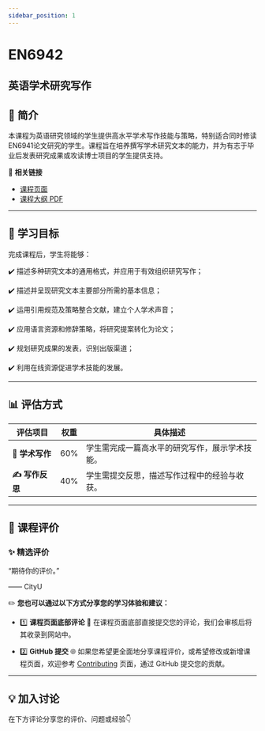 ```yaml
---
sidebar_position: 1
---
```


# EN6942
## 英语学术研究写作

## **📘 简介**
本课程为英语研究领域的学生提供高水平学术写作技能与策略，特别适合同时修读EN6941论文研究的学生。课程旨在培养撰写学术研究文本的能力，并为有志于毕业后发表研究成果或攻读博士项目的学生提供支持。

🔗 **相关链接**
- [课程页面](https://www.cityu.edu.hk/catalogue/pg/202425/course/EN6942.htm)
- [课程大纲 PDF](https://www.cityu.edu.hk/catalogue/pg/202425/course/EN6942.pdf)

---

## **🎯 学习目标**

完成课程后，学生将能够：

✔️ 描述多种研究文本的通用格式，并应用于有效组织研究写作；

✔️ 描述并呈现研究文本主要部分所需的基本信息；

✔️ 运用引用规范及策略整合文献，建立个人学术声音；

✔️ 应用语言资源和修辞策略，将研究提案转化为论文；

✔️ 规划研究成果的发表，识别出版渠道；

✔️ 利用在线资源促进学术技能的发展。

---

## **📊 评估方式**

| **评估项目**            | **权重** | **具体描述**                                                                                     |
|------------------------|---------|-----------------------------------------------------------------------------------------------|
| **📖 学术写作**         | 60%     | 学生需完成一篇高水平的研究写作，展示学术技能。                                                       |
| **✍️ 写作反思**         | 40%     | 学生需提交反思，描述写作过程中的经验与收获。                                                         |

---

## **💬 课程评价**

### ✨ **精选评价**
<div className={commentStyles.commentBox}>
    <p className={commentStyles.commentText}>
        “期待你的评价。”
    </p>
    <p className={commentStyles.commentAuthor}>—— CityU</p>
</div>

✏️ **您也可以通过以下方式分享您的学习体验和建议：**

- 1️⃣ **课程页面底部评论**
💬 在课程页面底部直接提交您的评论，我们会审核后将其收录到网站中。

- 2️⃣ **GitHub 提交**
🌐 如果您希望更全面地分享课程评价，或希望修改或新增课程页面，欢迎参考 [Contributing](/contributing) 页面，通过 GitHub 提交您的贡献。

---

## **💡 加入讨论**

在下方评论分享您的评价、问题或经验👇
<Utterances />
